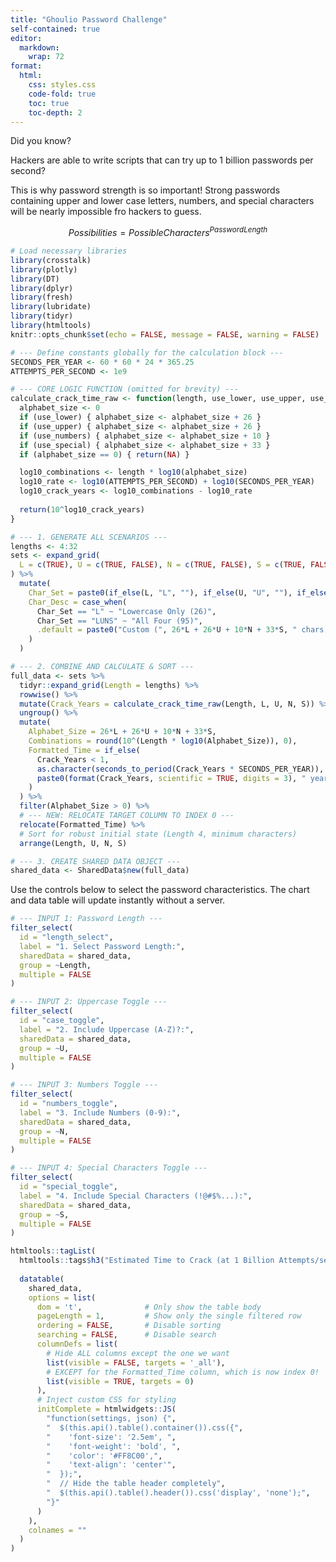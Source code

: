 ```yaml
---
title: "Ghoulio Password Challenge"
self-contained: true
editor: 
  markdown: 
    wrap: 72
format: 
  html:
    css: styles.css
    code-fold: true
    toc: true
    toc-depth: 2
---
```


Did you know?

Hackers are able to write scripts that can try up to 1 billion passwords per second?

This is why password strength is so important! Strong passwords containing upper and lower case letters, numbers, and special characters will be nearly impossible fro hackers to guess.

$$
Possibilities = PossibleCharacters^{Password Length}
$$

```r
# Load necessary libraries
library(crosstalk)
library(plotly)
library(DT)
library(dplyr)
library(fresh)
library(lubridate)
library(tidyr)
library(htmltools)
knitr::opts_chunk$set(echo = FALSE, message = FALSE, warning = FALSE)
```

```r
# --- Define constants globally for the calculation block ---
SECONDS_PER_YEAR <- 60 * 60 * 24 * 365.25
ATTEMPTS_PER_SECOND <- 1e9 

# --- CORE LOGIC FUNCTION (omitted for brevity) ---
calculate_crack_time_raw <- function(length, use_lower, use_upper, use_numbers, use_special) {
  alphabet_size <- 0
  if (use_lower) { alphabet_size <- alphabet_size + 26 }
  if (use_upper) { alphabet_size <- alphabet_size + 26 }
  if (use_numbers) { alphabet_size <- alphabet_size + 10 }
  if (use_special) { alphabet_size <- alphabet_size + 33 }
  if (alphabet_size == 0) { return(NA) }

  log10_combinations <- length * log10(alphabet_size)
  log10_rate <- log10(ATTEMPTS_PER_SECOND) + log10(SECONDS_PER_YEAR)
  log10_crack_years <- log10_combinations - log10_rate
  
  return(10^log10_crack_years)
}

```

```r

# --- 1. GENERATE ALL SCENARIOS ---
lengths <- 4:32
sets <- expand_grid(
  L = c(TRUE), U = c(TRUE, FALSE), N = c(TRUE, FALSE), S = c(TRUE, FALSE)
) %>%
  mutate(
    Char_Set = paste0(if_else(L, "L", ""), if_else(U, "U", ""), if_else(N, "N", ""), if_else(S, "S", "")),
    Char_Desc = case_when(
      Char_Set == "L" ~ "Lowercase Only (26)",
      Char_Set == "LUNS" ~ "All Four (95)",
      .default = paste0("Custom (", 26*L + 26*U + 10*N + 33*S, " chars)")
    )
  )

# --- 2. COMBINE AND CALCULATE & SORT ---
full_data <- sets %>%
  tidyr::expand_grid(Length = lengths) %>%
  rowwise() %>%
  mutate(Crack_Years = calculate_crack_time_raw(Length, L, U, N, S)) %>%
  ungroup() %>%
  mutate(
    Alphabet_Size = 26*L + 26*U + 10*N + 33*S,
    Combinations = round(10^(Length * log10(Alphabet_Size)), 0),
    Formatted_Time = if_else(
      Crack_Years < 1,
      as.character(seconds_to_period(Crack_Years * SECONDS_PER_YEAR)),
      paste0(format(Crack_Years, scientific = TRUE, digits = 3), " years")
    )
  ) %>%
  filter(Alphabet_Size > 0) %>%
  # --- NEW: RELOCATE TARGET COLUMN TO INDEX 0 ---
  relocate(Formatted_Time) %>% 
  # Sort for robust initial state (Length 4, minimum characters)
  arrange(Length, U, N, S)

# --- 3. CREATE SHARED DATA OBJECT ---
shared_data <- SharedData$new(full_data)

```
Use the controls below to select the password characteristics. The chart and data table will update instantly without a server.

<div class="controls-panel">
```r
# --- INPUT 1: Password Length ---
filter_select(
  id = "length_select", 
  label = "1. Select Password Length:", 
  sharedData = shared_data, 
  group = ~Length, 
  multiple = FALSE
)

# --- INPUT 2: Uppercase Toggle ---
filter_select(
  id = "case_toggle", 
  label = "2. Include Uppercase (A-Z)?:", 
  sharedData = shared_data, 
  group = ~U, 
  multiple = FALSE
)

# --- INPUT 3: Numbers Toggle ---
filter_select(
  id = "numbers_toggle", 
  label = "3. Include Numbers (0-9):", 
  sharedData = shared_data, 
  group = ~N, 
  multiple = FALSE
)

# --- INPUT 4: Special Characters Toggle ---
filter_select(
  id = "special_toggle", 
  label = "4. Include Special Characters (!@#$%...):", 
  sharedData = shared_data, 
  group = ~S, 
  multiple = FALSE
)
```

```r
htmltools::tagList(
  htmltools::tags$h3("Estimated Time to Crack (at 1 Billion Attempts/sec):"),
  
  datatable(
    shared_data, 
    options = list(
      dom = 't',              # Only show the table body
      pageLength = 1,         # Show only the single filtered row
      ordering = FALSE,       # Disable sorting
      searching = FALSE,      # Disable search
      columnDefs = list(
        # Hide ALL columns except the one we want
        list(visible = FALSE, targets = '_all'), 
        # EXCEPT for the Formatted_Time column, which is now index 0!
        list(visible = TRUE, targets = 0) 
      ),
      # Inject custom CSS for styling
      initComplete = htmlwidgets::JS(
        "function(settings, json) {",
        "  $(this.api().table().container()).css({",
        "    'font-size': '2.5em', ", 
        "    'font-weight': 'bold', ", 
        "    'color': '#FF8C00',",
        "    'text-align': 'center'",
        "  });",
        "  // Hide the table header completely",
        "  $(this.api().table().header()).css('display', 'none');",
        "}"
      )
    ),
    colnames = ""
  )
)
```

